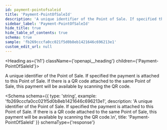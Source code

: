 ```yaml
---
id: payment-pointofsaleid
title: 'Payment-PointOfSaleId'
description: 'A unique identifier of the Point of Sale. If specified the payment is attached to this Point of Sale. If there is a QR code attached to the same Point of Sale, this payment will be available by scanning the QR code.'
sidebar_label: 'Payment-PointOfSaleId'
hide_title: true
hide_table_of_contents: true
schema: true
sample: 'fb269cccfa0cc021f5d0b8eb1421646c696213e1'
custom_edit_url: null
---
```



<Heading as={'h1'} className={'openapi__heading'} children={'Payment-PointOfSaleId'}></Heading>

A unique identifier of the Point of Sale. If specified the payment is attached to this Point of Sale. If there is a QR code attached to the same Point of Sale, this payment will be available by scanning the QR code.

<Schema
  schema={{
    type: 'string',
    example: 'fb269cccfa0cc021f5d0b8eb1421646c696213e1',
    description:
      'A unique identifier of the Point of Sale. If specified the payment is attached to this Point of Sale. If there is a QR code attached to the same Point of Sale, this payment will be available by scanning the QR code.\n',
    title: 'Payment-PointOfSaleId'
  }}
  schemaType={'response'}
></Schema>
